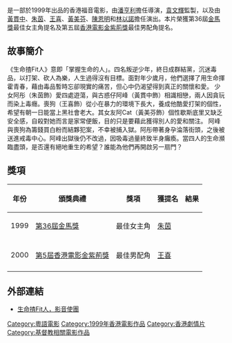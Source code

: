 {{newsrelease|time=2016-06-28T08:16:41+00:00}}
{{unreferenced|time=2016-06-28T08:16:41+00:00}}
{{Infobox Film
| name               = 生命揸fit人
| original_name      = ''{{lang|en|The Boss Up There}}''
| image              = 
| caption            = 
| director           = [[潘亨利|潘亨利]]
| executive_producer = [[袁文輝|袁文輝]]
| producer           = [[袁文輝|袁文輝]]
| producer_2         = 
| writer             = [[汪小明|汪小明]]
| starring           = [[黃貫中|黃貫中]]<br/>[[朱茵|朱茵]]<br/>[[王喜|王喜]]<br/>[[黃美芬|黃美芬]]<br/>[[陳恩明|陳恩明]]<br/>[[林以諾|林以諾]]
| Opening theme      = 
| Composer           = 
| Lyricist           = 
| by                 = 
| music              = 
| cinematography     = 
| editing            = 
| studio             = [[影音使團|影音使團]]
| distributor        = [[影音使團|影音使團]]
| released           = 
| rate               = 
| runtime            = 100分鐘
| country            = {{香港電影產地}}
| language           = [[粵語|粵語]]
| imdb_id            = 
| budget             = 
| gross              = 
| followed_by        = 
}}
{{engname|《生命揸fit人》|''The Boss Up There''}}是一部於1999年出品的香港福音電影，由[[潘亨利|潘亨利]]擔任導演，[[袁文輝|袁文輝]]監製，以及由[[黃貫中|黃貫中]]、[[朱茵|朱茵]]、[[王喜|王喜]]、[[黃美芬|黃美芬]]、[[陳恩明|陳恩明]]和[[林以諾|林以諾]]擔任演出。本片榮獲第36屆[[金馬獎|金馬獎]]最佳女主角提名及第五屆[[香港電影金紫荊獎|香港電影金紫荊獎]]最佳男配角提名。

==故事簡介==
《生命揸Fit人》意即「掌握生命的人」。四名叛逆少年，終日成群結黨，沉迷毒品，以打架、砍人為樂，人生過得沒有目標。面對年少歲月，他們選擇了用生命揮霍青春，藉由毒品暫時忘卻現實的痛苦，但心中仍渴望得到真正的關懷和愛。 少女阿彤（朱茵飾）愛四處遊蕩，與古惑仔阿峰（黃貫中飾）相識相戀，兩人因貪玩而染上毒癮。喪狗（王喜飾）從小在暴力的環境下長大，養成他酷愛打架的個性，希望有朝一日能當上黑社會老大。其女友阿Cat（黃美芬飾）個性歇斯底里又缺乏安全感，自殺對她而言是家常便飯，目的只是要藉此獲得別人的愛和關注。 阿峰與喪狗為籌錢買白粉而結夥犯案，不幸被捕入獄。阿彤帶著身孕淪落街頭，之後被送進戒毒中心。阿峰出獄後仍不改過，因吸毒過量終致半身癱瘓。當四人的生命瀕臨盡頭，是否還有絕地重生的希望？誰能為他們再開啟另一扇門？

==獎項==
{| class="wikitable"
|-
! 年份 !! 頒獎典禮 !! 獎項 !! 獲提名 !! 結果
|-	
|rowspan="1"|1999||rowspan="1"|[[第36屆金馬獎|第36屆金馬獎]] 
|最佳女主角
|[[朱茵|朱茵]]
|{{nom}}
|-
|-	
|rowspan="1"|2000||rowspan="1"|[[第5屆香港電影金紫荊獎|第5屆香港電影金紫荊獎]] 
|最佳男配角
|[[王喜|王喜]]
|{{nom}}
|-
|}

==外部連結==
* [http://www.right-media.com/asp/product_detail.asp?ID=9  生命揸Fit人，影音使團]

[[Category:粵語電影|Category:粵語電影]]
[[Category:1999年香港電影作品|Category:1999年香港電影作品]]
[[Category:香港劇情片|Category:香港劇情片]]
[[Category:基督教相關電影作品|Category:基督教相關電影作品]]